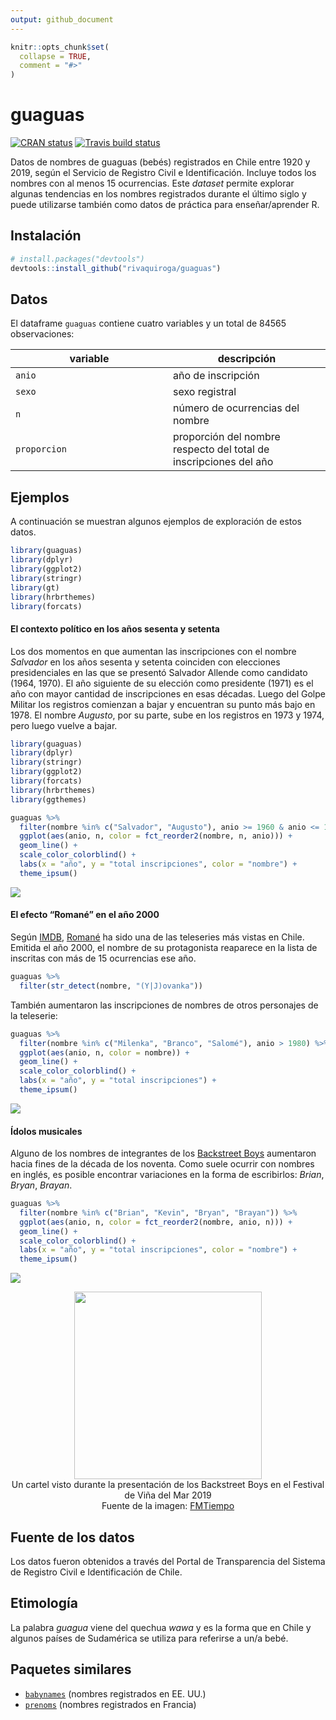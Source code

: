 ```yaml
---
output: github_document
---
```


<!-- README.md is generated from README.Rmd. Please edit that file -->

```r
knitr::opts_chunk$set(
  collapse = TRUE,
  comment = "#>"
)
```

# guaguas

<!-- badges: start -->
[![CRAN status](https://www.r-pkg.org/badges/version/guaguas)](https://CRAN.R-project.org/package=guaguas)
[![Travis build status](https://travis-ci.com/rivaquiroga/guaguas.svg?branch=master)](https://travis-ci.com/rivaquiroga/guaguas)
<!-- badges: end -->

Datos de nombres de guaguas (bebés) registrados en Chile entre 1920 y 2019, según el Servicio de Registro Civil e Identificación. Incluye todos los nombres con al menos 15 ocurrencias. Este _dataset_ permite explorar algunas tendencias en los nombres registrados durante el último siglo y puede utilizarse también como datos de práctica para enseñar/aprender R. 

## Instalación

``` r
# install.packages("devtools")
devtools::install_github("rivaquiroga/guaguas")
```

## Datos

El dataframe `guaguas` contiene cuatro variables y un total de 84565 observaciones:

| variable | descripción
|---|---|
| `anio` | año de inscripción |
| `sexo` | sexo registral |
| `n`| número de ocurrencias del nombre |
| `proporcion` | proporción del nombre respecto del total de inscripciones del año |


## Ejemplos
A continuación se muestran algunos ejemplos de exploración de estos datos. 


```r
library(guaguas)
library(dplyr)
library(ggplot2)
library(stringr)
library(gt)
library(hrbrthemes)
library(forcats)
```

#### El contexto político en los años sesenta y setenta
Los dos momentos en que aumentan las inscripciones con el nombre _Salvador_ en los años sesenta y setenta coinciden con elecciones presidenciales en las que se presentó Salvador Allende como candidato (1964, 1970). El año siguiente de su elección como presidente (1971) es el año con mayor cantidad de inscripciones en esas décadas. Luego del Golpe Militar los registros comienzan a bajar y encuentran su punto más bajo en 1978. 
El nombre _Augusto_, por su parte, sube en los registros en 1973 y 1974, pero luego vuelve a bajar.


```r
library(guaguas)
library(dplyr)
library(stringr)
library(ggplot2)
library(forcats)
library(hrbrthemes)
library(ggthemes)

guaguas %>% 
  filter(nombre %in% c("Salvador", "Augusto"), anio >= 1960 & anio <= 1979) %>% 
  ggplot(aes(anio, n, color = fct_reorder2(nombre, n, anio))) + 
  geom_line() +
  scale_color_colorblind() +
  labs(x = "año", y = "total inscripciones", color = "nombre") +
  theme_ipsum()

```
<img src="man/figures/salvador-augusto.png">


#### El efecto "Romané" en el año 2000
Según [IMDB](https://www.imdb.com/list/ls006742360/), [Romané](https://es.wikipedia.org/wiki/Roman%C3%A9) ha sido una de las teleseries más vistas en Chile. Emitida el año 2000, el nombre de su protagonista reaparece en la lista de inscritas con más de 15 ocurrencias ese año.

```r
guaguas %>% 
  filter(str_detect(nombre, "(Y|J)ovanka"))
```

También aumentaron las inscripciones de nombres de otros personajes de la teleserie:

```r
guaguas %>% 
  filter(nombre %in% c("Milenka", "Branco", "Salomé"), anio > 1980) %>% 
  ggplot(aes(anio, n, color = nombre)) + 
  geom_line() +
  scale_color_colorblind() +
  labs(x = "año", y = "total inscripciones") +
  theme_ipsum()

```
<img src="man/figures/romane.png">


#### Ídolos musicales
Alguno de los nombres de integrantes de los [Backstreet Boys](https://es.wikipedia.org/wiki/Backstreet_Boys) aumentaron hacia fines de la década de los noventa. Como suele ocurrir con nombres en inglés, es posible encontrar variaciones en la forma de escribirlos: _Brian_, _Bryan_, _Brayan_.

```r
guaguas %>% 
  filter(nombre %in% c("Brian", "Kevin", "Bryan", "Brayan")) %>% 
  ggplot(aes(anio, n, color = fct_reorder2(nombre, anio, n))) +
  geom_line() +
  scale_color_colorblind() +
  labs(x = "año", y = "total inscripciones", color = "nombre") +
  theme_ipsum()

```
<img src="man/figures/bsb.png">


<p align="center">
  <img src="man/figures/por-que-me-llamo-brian.JPG" width="300"><br>
  Un cartel visto durante la presentación de los Backstreet Boys en el Festival de Viña del Mar         2019</br>Fuente de la imagen: <a         href="https://www.fmtiempo.cl/tendencias/galeria-los-mejores-carteles-que-dejo-el-paso-de-los-backstreet-boys-en-vina/">FMTiempo</a>
</p>

## Fuente de los datos

Los datos fueron obtenidos a través del Portal de Transparencia del Sistema de Registro Civil e Identificación de Chile.

## Etimología

La palabra _guagua_ viene del quechua _wawa_ y es la forma que en Chile y algunos países de Sudamérica se utiliza para referirse a un/a bebé.

## Paquetes similares

* [`babynames`](https://github.com/hadley/babynames) (nombres registrados en EE. UU.)
* [`prenoms`](https://github.com/ThinkR-open/prenoms) (nombres registrados en Francia)

